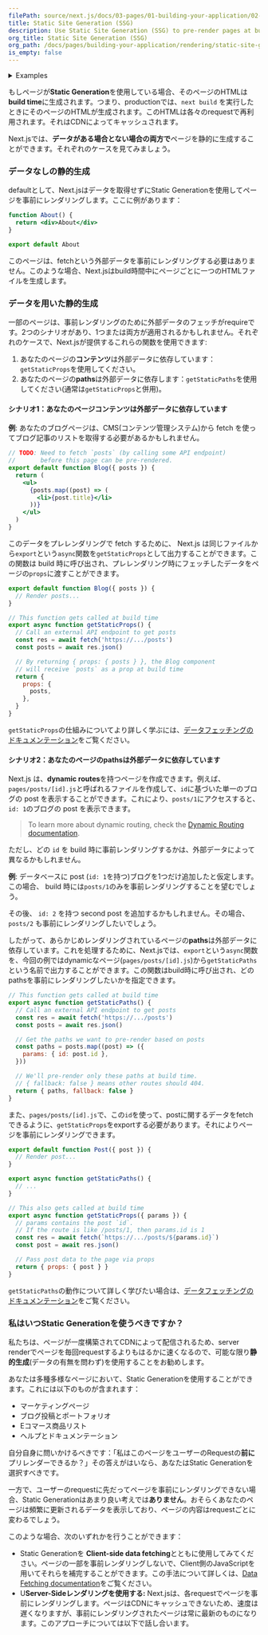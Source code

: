 ```yaml
---
filePath: source/next.js/docs/03-pages/01-building-your-application/02-rendering/02-static-site-generation.mdx
title: Static Site Generation (SSG)
description: Use Static Site Generation (SSG) to pre-render pages at build time.
org_title: Static Site Generation (SSG)
org_path: /docs/pages/building-your-application/rendering/static-site-generation
is_empty: false
---
```


<details>
  <summary>Examples</summary>

- [WordPress Example](https://github.com/vercel/next.js/tree/canary/examples/cms-wordpress)([Demo](https://next-blog-wordpress.vercel.app))
- [markdownファイルを使用したブログスターター](https://github.com/vercel/next.js/tree/canary/examples/blog-starter) ([デモ](https://next-blog-starter.vercel.app/))
- [DatoCMS Example](https://github.com/vercel/next.js/tree/canary/examples/cms-datocms) ([Demo](https://next-blog-datocms.vercel.app/))
- [TakeShape Example](https://github.com/vercel/next.js/tree/canary/examples/cms-takeshape) ([Demo](https://next-blog-takeshape.vercel.app/))
- [Sanity Example](https://github.com/vercel/next.js/tree/canary/examples/cms-sanity) ([Demo](https://next-blog-sanity.vercel.app/))
- [Prismic Example](https://github.com/vercel/next.js/tree/canary/examples/cms-prismic) ([Demo](https://next-blog-prismic.vercel.app/))
- [Contentful Example](https://github.com/vercel/next.js/tree/canary/examples/cms-contentful) ([Demo](https://next-blog-contentful.vercel.app/))
- [Strapi Example](https://github.com/vercel/next.js/tree/canary/examples/cms-strapi) ([Demo](https://next-blog-strapi.vercel.app/))
- [Prepr Example](https://github.com/vercel/next.js/tree/canary/examples/cms-prepr) ([Demo](https://next-blog-prepr.vercel.app/))
- [Agility CMS Example](https://github.com/vercel/next.js/tree/canary/examples/cms-agilitycms) ([Demo](https://next-blog-agilitycms.vercel.app/))
- [Cosmic Example](https://github.com/vercel/next.js/tree/canary/examples/cms-cosmic) ([Demo](https://next-blog-cosmic.vercel.app/))
- [ButterCMS Example](https://github.com/vercel/next.js/tree/canary/examples/cms-buttercms) ([Demo](https://next-blog-buttercms.vercel.app/))
- [Storyblok Example](https://github.com/vercel/next.js/tree/canary/examples/cms-storyblok) ([Demo](https://next-blog-storyblok.vercel.app/))
- [GraphCMS Example](https://github.com/vercel/next.js/tree/canary/examples/cms-graphcms) ([Demo](https://next-blog-graphcms.vercel.app/))
- [Kontent Example](https://github.com/vercel/next.js/tree/canary/examples/cms-kontent-ai) ([Demo](https://next-blog-kontent.vercel.app/))
- [Builder.io Example](https://github.com/vercel/next.js/tree/canary/examples/cms-builder-io) ([Demo](https://cms-builder-io.vercel.app/))
- [[TinaCMS Example](https://github.com/vercel/next.js/tree/canary/examples/cms-tina) ([Demo](https://cms-tina-example.vercel.app/))]
- [Static Tweet (Demo)](https://static-tweet.vercel.app/)
- [Enterspeed Example](https://github.com/vercel/next.js/tree/canary/examples/cms-enterspeed) ([Demo](https://next-blog-demo.enterspeed.com/))

</details>

もしページが**Static Generation**を使用している場合、そのページのHTMLは**build time**に生成されます。つまり、productionでは、`next build` を実行したときにそのページのHTMLが生成されます。このHTMLは各々のrequestで再利用されます。それはCDNによってキャッシュされます。

Next.jsでは、**データがある場合とない場合の両方で**ページを静的に生成することができます。それぞれのケースを見てみましょう。

### データなしの静的生成

defaultとして、Next.jsはデータを取得せずにStatic Generationを使用してページを事前にレンダリングします。ここに例があります：

```jsx
function About() {
  return <div>About</div>
}

export default About
```

このページは、fetchという外部データを事前にレンダリングする必要はありません。このような場合、Next.jsはbuild時間中にページごとに一つのHTMLファイルを生成します。

### データを用いた静的生成

一部のページは、事前レンダリングのために外部データのフェッチがrequireです。2つのシナリオがあり、1つまたは両方が適用されるかもしれません。それぞれのケースで、Next.jsが提供するこれらの関数を使用できます:

1. あなたのページの**コンテンツ**は外部データに依存しています：`getStaticProps`を使用してください。
2. あなたのページの**paths**は外部データに依存します：`getStaticPaths`を使用してください(通常は`getStaticProps`と併用)。

#### シナリオ1：あなたのページコンテンツは外部データに依存しています

**例**: あなたのブログページは、CMS(コンテンツ管理システム)から fetch を使ってブログ記事のリストを取得する必要があるかもしれません。

```jsx
// TODO: Need to fetch `posts` (by calling some API endpoint)
//       before this page can be pre-rendered.
export default function Blog({ posts }) {
  return (
    <ul>
      {posts.map((post) => (
        <li>{post.title}</li>
      ))}
    </ul>
  )
}
```

このデータをプレレンダリングで fetch するために、 Next.js は同じファイルから`export`という`async`関数を`getStaticProps`として出力することができます。この関数は build 時に呼び出され、プレレンダリング時にフェッチしたデータをページの`props`に渡すことができます。

```jsx
export default function Blog({ posts }) {
  // Render posts...
}

// This function gets called at build time
export async function getStaticProps() {
  // Call an external API endpoint to get posts
  const res = await fetch('https://.../posts')
  const posts = await res.json()

  // By returning { props: { posts } }, the Blog component
  // will receive `posts` as a prop at build time
  return {
    props: {
      posts,
    },
  }
}
```

`getStaticProps`の仕組みについてより詳しく学ぶには、[データフェッチングのドキュメンテーション](/ja/javascript/next.js/v14/03-pages/01-building-your-application/03-data-fetching/01-get-static-props)をご覧ください。

#### シナリオ2：あなたのページのpathsは外部データに依存しています

 Next.js は、**dynamic routes**を持つページを作成できます。例えば、`pages/posts/[id].js`と呼ばれるファイルを作成して、`id`に基づいた単一のブログの post を表示することができます。これにより、`posts/1`にアクセスすると、`id: 1`のブログの post を表示できます。

> To learn more about dynamic routing, check the [Dynamic Routing documentation](/docs/pages/building-your-application/routing/dynamic-routes).

ただし、どの `id` を build 時に事前レンダリングするかは、外部データによって異なるかもしれません。

**例**: データベースに post (`id: 1`を持つ)ブログを1つだけ追加したと仮定します。この場合、 build 時には`posts/1`のみを事前レンダリングすることを望むでしょう。

その後、 `id: 2` を持つ second post を追加するかもしれません。その場合、 `posts/2` も事前にレンダリングしたいでしょう。

したがって、あらかじめレンダリングされているページの**paths**は外部データに依存しています。これを処理するために、Next.jsでは、`export`という`async`関数を、今回の例ではdynamicなページ(`pages/posts/[id].js`)から`getStaticPaths`という名前で出力することができます。この関数はbuild時に呼び出され、どの pathsを事前にレンダリングしたいかを指定できます。

```jsx
// This function gets called at build time
export async function getStaticPaths() {
  // Call an external API endpoint to get posts
  const res = await fetch('https://.../posts')
  const posts = await res.json()

  // Get the paths we want to pre-render based on posts
  const paths = posts.map((post) => ({
    params: { id: post.id },
  }))

  // We'll pre-render only these paths at build time.
  // { fallback: false } means other routes should 404.
  return { paths, fallback: false }
}
```

また、`pages/posts/[id].js`で、この`id`を使って、postに関するデータをfetchできるように、`getStaticProps`をexportする必要があります。それによりページを事前にレンダリングできます。

```jsx
export default function Post({ post }) {
  // Render post...
}

export async function getStaticPaths() {
  // ...
}

// This also gets called at build time
export async function getStaticProps({ params }) {
  // params contains the post `id`.
  // If the route is like /posts/1, then params.id is 1
  const res = await fetch(`https://.../posts/${params.id}`)
  const post = await res.json()

  // Pass post data to the page via props
  return { props: { post } }
}
```

`getStaticPaths`の動作について詳しく学びたい場合は、[データフェッチングのドキュメンテーション](/ja/javascript/next.js/v14/03-pages/01-building-your-application/03-data-fetching/02-get-static-paths)をご覧ください。

### 私はいつStatic Generationを使うべきですか？

私たちは、ページが一度構築されてCDNによって配信されるため、server renderでページを毎回requestするよりもはるかに速くなるので、可能な限り**静的生成**(データの有無を問わず)を使用することをお勧めします。

あなたは多種多様なページにおいて、Static Generationを使用することができます。これには以下のものが含まれます：

- マーケティングページ
- ブログ投稿とポートフォリオ
- Eコマース商品リスト
- ヘルプとドキュメンテーション

自分自身に問いかけるべきです：「私はこのページをユーザーのRequestの**前に**プリレンダーできるか？」その答えがはいなら、あなたはStatic Generationを選択すべきです。

一方で、ユーザーのrequestに先だってページを事前にレンダリングできない場合、Static Generationはあまり良い考えでは**ありません**。おそらくあなたのページは頻繁に更新されるデータを表示しており、ページの内容はrequestごとに変わるでしょう。

このような場合、次のいずれかを行うことができます：

- Static Generationを **Client-side data fetching**とともに使用してみてください。ページの一部を事前レンダリングしないで、Client側のJavaScriptを用いてそれらを補完することができます。この手法について詳しくは、[Data Fetching documentation](/ja/javascript/next.js/v14/03-pages/01-building-your-application/03-data-fetching/05-client-side)をご覧ください。
- U**Server-Sideレンダリングを使用する:** Next.jsは、各requestでページを事前にレンダリングします。ページはCDNにキャッシュできないため、速度は遅くなりますが、事前にレンダリングされたページは常に最新のものになります。このアプローチについては以下で話し合います。
